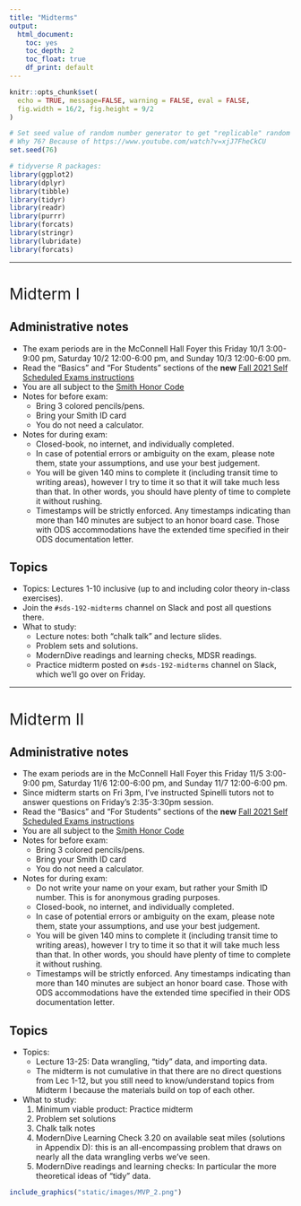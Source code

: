 ```yaml
---
title: "Midterms"
output:
  html_document:
    toc: yes
    toc_depth: 2
    toc_float: true
    df_print: default
---
```


```r
knitr::opts_chunk$set(
  echo = TRUE, message=FALSE, warning = FALSE, eval = FALSE, 
  fig.width = 16/2, fig.height = 9/2
)

# Set seed value of random number generator to get "replicable" random numbers.
# Why 76? Because of https://www.youtube.com/watch?v=xjJ7FheCkCU
set.seed(76)

# tidyverse R packages:
library(ggplot2)
library(dplyr)
library(tibble)
library(tidyr)
library(readr)
library(purrr)
library(forcats)
library(stringr)
library(lubridate)
library(forcats)
```

<!--
{target="_blank"}
-->

<style>
h1{font-weight: 400;}
</style>



***



# Midterm I {#midtermI}

## Administrative notes

* The exam periods are in the McConnell Hall Foyer this Friday 10/1 3:00-9:00 pm, Saturday 10/2 12:00-6:00 pm, and Sunday 10/3 12:00-6:00 pm.
* Read the "Basics" and "For Students" sections of the **new** [Fall 2021 Self Scheduled Exams instructions](https://www.science.smith.edu/self-scheduled-exam-printing/){target="_blank"}
* You are all subject to the [Smith Honor Code](https://www.smith.edu/about-smith/offices/student-affairs/student-handbook/academic-honor-code-0#:~:text=Honor%20Code%20Statement&text=Smith%20College%20expects%20all%20students,of%20course%20work%20and%20examinations.){target="_blank"}
* Notes for before exam:
    + Bring 3 colored pencils/pens.
    + Bring your Smith ID card
    + You do not need a calculator.
* Notes for during exam:
<!--    + Do not write your name on your exam, but rather your Smith ID number. This is for anonymous grading purposes. -->
    + Closed-book, no internet, and individually completed.
    + In case of potential errors or ambiguity on the exam, please note them, state your assumptions, and use your best judgement.
    + You will be given 140 mins to complete it (including transit time to writing areas), however I try to time it so that it will take much less than that. In other words, you should have plenty of time to complete it without rushing.
    + Timestamps will be strictly enforced. Any timestamps indicating than more than 140 minutes are subject to an honor board case. Those with ODS accommodations have the extended time specified in their ODS documentation letter. 



## Topics
    
* Topics: Lectures 1-10 inclusive (up to and including color theory in-class exercises).
* Join the `#sds-192-midterms` channel on Slack and post all questions there.
* What to study:
    + Lecture notes: both "chalk talk" and lecture slides. 
    + Problem sets and solutions.
    + ModernDive readings and learning checks, MDSR readings.
    + Practice midterm posted on `#sds-192-midterms` channel on Slack, which we'll go over on Friday.
    


***



# Midterm II {#midtermII}

## Administrative notes

* The exam periods are in the McConnell Hall Foyer this Friday 11/5 3:00-9:00 pm, Saturday 11/6 12:00-6:00 pm, and Sunday 11/7 12:00-6:00 pm.
* Since midterm starts on Fri 3pm, I've instructed Spinelli tutors not to answer questions on Friday's 2:35-3:30pm session.
* Read the "Basics" and "For Students" sections of the **new** [Fall 2021 Self Scheduled Exams instructions](https://www.science.smith.edu/self-scheduled-exam-printing/){target="_blank"}
* You are all subject to the [Smith Honor Code](https://www.smith.edu/about-smith/offices/student-affairs/student-handbook/academic-honor-code-0#:~:text=Honor%20Code%20Statement&text=Smith%20College%20expects%20all%20students,of%20course%20work%20and%20examinations.){target="_blank"}
* Notes for before exam:
    + Bring 3 colored pencils/pens.
    + Bring your Smith ID card
    + You do not need a calculator.
* Notes for during exam:
    + Do not write your name on your exam, but rather your Smith ID number. This is for anonymous grading purposes.
    + Closed-book, no internet, and individually completed.
    + In case of potential errors or ambiguity on the exam, please note them, state your assumptions, and use your best judgement.
    + You will be given 140 mins to complete it (including transit time to writing areas), however I try to time it so that it will take much less than that. In other words, you should have plenty of time to complete it without rushing.
    + Timestamps will be strictly enforced. Any timestamps indicating than more than 140 minutes are subject an honor board case. Those with ODS accommodations have the extended time specified in their ODS documentation letter. 




## Topics
    
* Topics: 
    + Lecture 13-25: Data wrangling, "tidy" data, and importing data.
    + The midterm is not cumulative in that there are no direct questions from Lec 1-12, but you still need to know/understand topics from Midterm I because the materials build on top of each other. 
* What to study:
    1. Minimum viable product: Practice midterm
    1. Problem set solutions
    1. Chalk talk notes
    1. ModernDive Learning Check 3.20 on available seat miles (solutions in Appendix D): this is an all-encompassing problem that draws on nearly all the data wrangling verbs we've seen.
    1. ModernDive readings and learning checks: In particular the more theoretical ideas of "tidy" data.


```r
include_graphics("static/images/MVP_2.png")
```    
